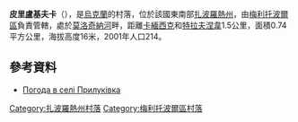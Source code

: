 {{coord|47|2|32|N|35|28|25|E|scale:100000|display=title}}

'''皮里盧基夫卡'''（{{lang-uk|Прилуківка}}），是[[烏克蘭|烏克蘭]]的村落，位於該國東南部[[扎波羅熱州|扎波羅熱州]]，由[[梅利托波爾區|梅利托波爾區]]負責管轄，處於[[莫洛奇納河|莫洛奇納河]]畔，距離[[卡緬西克_(梅利托波爾區)|卡緬西克]]和[[特拉夫涅韋_(梅利托波爾區)|特拉夫涅韋]]1.5公里，面積0.74平方公里，海拔高度16米，2001年人口214。

==參考資料==
* [http://weather.in.ua/ua/zaporozhskaja/21603 Погода в селі Прилуківка] {{Wayback|url=http://weather.in.ua/ua/zaporozhskaja/21603 |date=20160305081302 }}

[[Category:扎波羅熱州村落|Category:扎波羅熱州村落]]
[[Category:梅利托波爾區村落|Category:梅利托波爾區村落]]


{{Zaporizhia-geo-stub}}